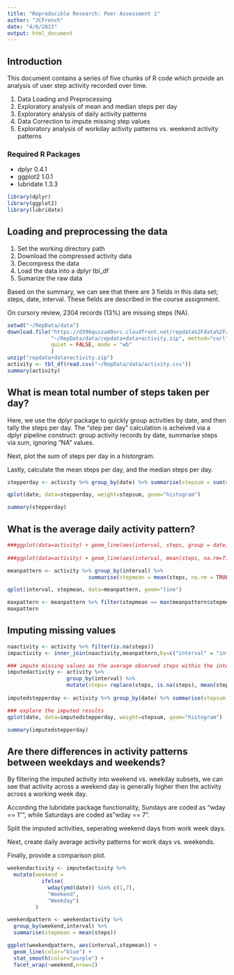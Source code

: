 ```yaml
---
title: "Reproducible Research: Peer Assessment 1"
author: "JCFrench"
date: "4/6/2015"
output: html_document
---
```

## Introduction
This document contains a series of five chunks of R code which provide an analysis of user step activity recorded over time.

1. Data Loading and Preprocessing
2. Exploratory analysis of mean and median steps per day
3. Exploratory analysis of daily activity patterns
4. Data Correction to impute missing step values
5. Exploratory analysis of workday activity patterns vs. weekend activity patterns

### Required R Packages
- dplyr 0.4.1
- ggplot2 1.0.1
- lubridate 1.3.3

```r
library(dplyr)
library(ggplot2)
library(lubridate)
```

## Loading and preprocessing the data
1. Set the working directory path
2. Download the compressed activity data
3. Decompress the data
4. Load the data into a dplyr tbl_df
5. Sumarize the raw data

Based on the summary, we can see that there are 3 fields in this data set; steps, date, interval. These fields are described in the course assignment.  

On cursory review, 2304 records (13%) are missing steps (NA). 

```r
setwd("~/RepData/data")
download.file("https://d396qusza40orc.cloudfront.net/repdata%2Fdata%2Factivity.zip", 
              "~/RepData/data/repdata+data+activity.zip", method="curl", 
              quiet = FALSE, mode = "wb"
              )
unzip("repdata+data+activity.zip")
activity <- tbl_df(read.csv("~/RepData/data/activity.csv"))
summary(activity)

```

## What is mean total number of steps taken per day?
Here, we use the dplyr package to quickly group activities by date, and then tally the steps per day. The "step per day" calculation is acheived via a dplyr pipeline construct: group activity records by date, summarise steps via sum, ignoring "NA" values.  

Next, plot the sum of steps per day in a historgram.  

Lastly, calculate the mean steps per day, and the median steps per day.  

```r

stepperday <- activity %>% group_by(date) %>% summarise(stepsum = sum(steps, na.rm = TRUE))

qplot(date, data=stepperday, weight=stepsum, geom="histogram")

summary(stepperday)

```

## What is the average daily activity pattern?


```r
###ggplot(data=activity) + geom_line(aes(interval, steps, group = date, color = date)) + 
  
###ggplot(data=activity) + geom_line(aes(interval, mean(steps, na.rm=T), group = interval))

meanpattern <- activity %>% group_by(interval) %>% 
                          summarise(stepmean = mean(steps, na.rm = TRUE))

qplot(interval, stepmean, data=meanpattern, geom="line")

maxpattern <- meanpattern %>% filter(stepmean == max(meanpattern$stepmean))
maxpattern

```

## Imputing missing values
```r
naactivity <- activity %>% filter(is.na(steps))
impactivity <- inner_join(naactivity,meanpattern,by=c("interval" = "interval"))

### impute missing values as the average observed steps within the interval
imputedactivity <- activity %>% 
                   group_by(interval) %>%
                   mutate(steps= replace(steps, is.na(steps), mean(steps, na.rm=TRUE)))
                   
imputedstepperday <- activity %>% group_by(date) %>% summarise(stepsum = sum(steps, na.rm = TRUE))

### explore the imputed results
qplot(date, data=imputedstepperday, weight=stepsum, geom="histogram")

summary(imputedstepperday)

```
## Are there differences in activity patterns between weekdays and weekends?

By filtering the imputed activity into weekend vs. weekday subsets, we can see that activity across a weekend day is generally higher then the activity across a working week day.  

According the lubridate package functionality, Sundays are coded as "wday == 1"", while Saturdays are coded as "wday == 7".  

Split the imputed activities, seperating weekend days from work week days.  

Next, create daily average activity patterns for work days vs. weekends.  

Finally, provide a comparison plot.

```r
weekendactivity <- imputedactivity %>% 
  mutate(weekend = 
           ifelse(
             wday(ymd(date)) %in% c(1,7),
             "Weekend",
             "Weekday")
         )

weekendpattern <- weekendactivity %>% 
  group_by(weekend,interval) %>% 
  summarise(stepmean = mean(steps))

ggplot(weekendpattern, aes(interval,stepmean)) +
  geom_line(color="blue") +
  stat_smooth(color="purple") +
  facet_wrap(~weekend,nrow=2)

```

